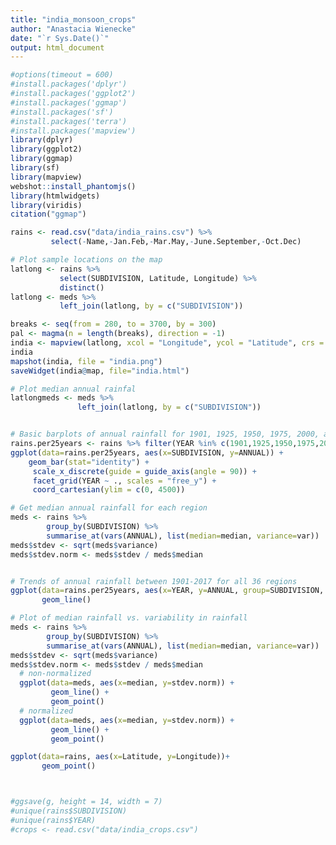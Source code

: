 ```yaml
---
title: "india_monsoon_crops"
author: "Anastacia Wienecke"
date: "`r Sys.Date()`"
output: html_document
---
```


``` r
#options(timeout = 600)
#install.packages('dplyr')
#install.packages('ggplot2')
#install.packages('ggmap')
#install.packages('sf')
#install.packages('terra')
#install.packages('mapview')
library(dplyr)
library(ggplot2)
library(ggmap)
library(sf)
library(mapview)
webshot::install_phantomjs()
library(htmlwidgets)
library(viridis)
citation("ggmap")

rains <- read.csv("data/india_rains.csv") %>% 
         select(-Name,-Jan.Feb,-Mar.May,-June.September,-Oct.Dec)

# Plot sample locations on the map
latlong <- rains %>%
           select(SUBDIVISION, Latitude, Longitude) %>%
           distinct()
latlong <- meds %>%
           left_join(latlong, by = c("SUBDIVISION"))

breaks <- seq(from = 280, to = 3700, by = 300)
pal <- magma(n = length(breaks), direction = -1)
india <- mapview(latlong, xcol = "Longitude", ycol = "Latitude", crs = 4269, grid = FALSE, zcol="median", col.regions = pal, at = breaks)
india
mapshot(india, file = "india.png")
saveWidget(india@map, file="india.html")

# Plot median annual rainfal
latlongmeds <- meds %>%
               left_join(latlong, by = c("SUBDIVISION"))


# Basic barplots of annual rainfall for 1901, 1925, 1950, 1975, 2000, and 2017
rains.per25years <- rains %>% filter(YEAR %in% c(1901,1925,1950,1975,2000,2017))
ggplot(data=rains.per25years, aes(x=SUBDIVISION, y=ANNUAL)) +
    geom_bar(stat="identity") +
     scale_x_discrete(guide = guide_axis(angle = 90)) +
     facet_grid(YEAR ~ ., scales = "free_y") +
     coord_cartesian(ylim = c(0, 4500))

# Get median annual rainfall for each region
meds <- rains %>%
        group_by(SUBDIVISION) %>%
        summarise_at(vars(ANNUAL), list(median=median, variance=var))
meds$stdev <- sqrt(meds$variance)
meds$stdev.norm <- meds$stdev / meds$median


# Trends of annual rainfall between 1901-2017 for all 36 regions
ggplot(data=rains.per25years, aes(x=YEAR, y=ANNUAL, group=SUBDIVISION, color=SUBDIVISION)) +
       geom_line()

# Plot of median rainfall vs. variability in rainfall
meds <- rains %>%
        group_by(SUBDIVISION) %>%
        summarise_at(vars(ANNUAL), list(median=median, variance=var))
meds$stdev <- sqrt(meds$variance)
meds$stdev.norm <- meds$stdev / meds$median
  # non-normalized
  ggplot(data=meds, aes(x=median, y=stdev.norm)) +
         geom_line() +
         geom_point()
  # normalized
  ggplot(data=meds, aes(x=median, y=stdev.norm)) +
         geom_line() +
         geom_point()

ggplot(data=rains, aes(x=Latitude, y=Longitude))+
       geom_point()



#ggsave(g, height = 14, width = 7)
#unique(rains$SUBDIVISION)
#unique(rains$YEAR)
#crops <- read.csv("data/india_crops.csv")



```



